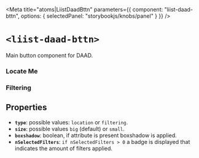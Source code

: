 
<Meta
  title="atoms|LiistDaadBttn"
  parameters={{
    component: "liist-daad-bttn",
    options: { selectedPanel: "storybookjs/knobs/panel" }
  }}
/>

# `<liist-daad-bttn>`

Main button component for DAAD.

### Locate Me
<Preview>
    <liist-daad-bttn
      type="location"
      boxshadow
    ></liist-daad-bttn>
    <liist-daad-bttn
      type="location"
      size="small"
      boxshadow
    ></liist-daad-bttn>
</Preview>

### Filtering

<Preview>
  <div>
    <liist-daad-bttn
      type="filtering"
      boxshadow
    ></liist-daad-bttn>
    <liist-daad-bttn
      type="filtering"
      size="small"
      boxshadow
    ></liist-daad-bttn>
    <liist-daad-bttn
      type="filtering"
      size="small"
      nSelectedFilters="4"
      boxshadow
    ></liist-daad-bttn>
  </div>
</Preview>

## Properties

- **`type`**: possible values: `location` or `filtering`.
- **`size`**: possible values `big` (default) or `small`.
- **`boxshadow`**: boolean, if attribute is present boxshadow is applied.
- **`nSelectedFilters`**: `if nSelectedFilters > 0` a badge is displayed that indicates the amount of filters applied.
